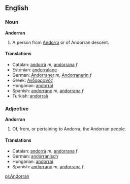 ==English==
===Noun===
'''Andorran'''

#A person from [[Andorra]] or of Andorran descent.

====Translations====
*Catalan: [[andorrà]] ''m'', [[andorrana]] ''f''
*Estonian: [[andorralane]]
*German: [[Andorraner]] ''m'', [[Andorranerin]] ''f''
*Greek: [[Ανδορρανός]]
*Hungarian: [[andorrai]]
*Spanish: [[andorrano]] ''m'', [[andorrana]] ''f''
*Turkish: [[andorralı]]

===Adjective===
'''Andorran'''

#Of, from, or pertaining to Andorra, the Andorran people.

====Translations====
*Catalan: [[andorrà]] ''m'', [[andorrana]] ''f''
*German: [[andorranisch]]
*Hungarian: [[andorrai]]
*Spanish: [[andorrano]] ''m'', [[andorrana]] ''f''

[[pl:Andorran]]
